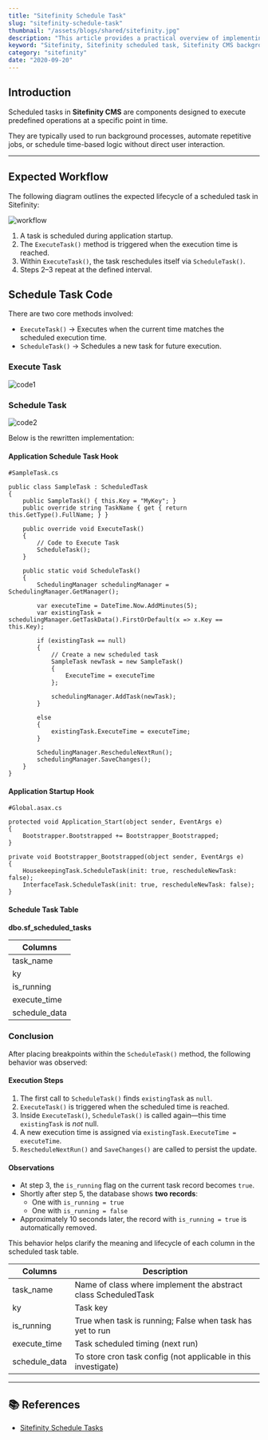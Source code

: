 ```yaml
---
title: "Sitefinity Schedule Task"
slug: "sitefinity-schedule-task"
thumbnail: "/assets/blogs/shared/sitefinity.jpg"
description: "This article provides a practical overview of implementing and managing scheduled tasks in Sitefinity CMS, covering task execution flow, rescheduling logic, and database behavior using built-in ScheduledTask mechanics."
keyword: "Sitefinity, Sitefinity scheduled task, Sitefinity CMS background job, Sitefinity ExecuteTask, Sitefinity ScheduleTask example, Sitefinity recurring job, Sitefinity task execution workflow"
category: "sitefinity"
date: "2020-09-20"
---
```


## Introduction

Scheduled tasks in **Sitefinity CMS** are components designed to execute predefined operations at a specific point in time.

They are typically used to run background processes, automate repetitive jobs, or schedule time-based logic without direct user interaction.

---

## Expected Workflow

The following diagram outlines the expected lifecycle of a scheduled task in Sitefinity:

![workflow](/assets/blogs/sitefinity-schedule-task/workflow.png)

1. A task is scheduled during application startup.
2. The `ExecuteTask()` method is triggered when the execution time is reached.
3. Within `ExecuteTask()`, the task reschedules itself via `ScheduleTask()`.
4. Steps 2–3 repeat at the defined interval.


## Schedule Task Code

There are two core methods involved:

- `ExecuteTask()` → Executes when the current time matches the scheduled execution time.
- `ScheduleTask()` → Schedules a new task for future execution.

### Execute Task

![code1](/assets/blogs/sitefinity-schedule-task/code1.png)

### Schedule Task

![code2](/assets/blogs/sitefinity-schedule-task/code2.png)


Below is the rewritten implementation:

#### Application Schedule Task Hook

```
#SampleTask.cs
 
public class SampleTask : ScheduledTask
{
    public SampleTask() { this.Key = "MyKey"; }
    public override string TaskName { get { return this.GetType().FullName; } }
 
    public override void ExecuteTask()
    {
        // Code to Execute Task
        ScheduleTask();
    }
 
    public static void ScheduleTask()
    {
        SchedulingManager schedulingManager = SchedulingManager.GetManager();
 
        var executeTime = DateTime.Now.AddMinutes(5);
        var existingTask = schedulingManager.GetTaskData().FirstOrDefault(x => x.Key == this.Key);
 
        if (existingTask == null)
        {
            // Create a new scheduled task
            SampleTask newTask = new SampleTask()
            {
                ExecuteTime = executeTime
            };
 
            schedulingManager.AddTask(newTask);
        }
 
        else
        {
            existingTask.ExecuteTime = executeTime;
        }
 
        SchedulingManager.RescheduleNextRun();
        schedulingManager.SaveChanges();
    }
}
```

#### Application Startup Hook

```
#Global.asax.cs
 
protected void Application_Start(object sender, EventArgs e)
{
    Bootstrapper.Bootstrapped += Bootstrapper_Bootstrapped;
}
 
private void Bootstrapper_Bootstrapped(object sender, EventArgs e)
{
    HousekeepingTask.ScheduleTask(init: true, rescheduleNewTask: false);
    InterfaceTask.ScheduleTask(init: true, rescheduleNewTask: false);
}
```

#### Schedule Task Table

**dbo.sf_scheduled_tasks**

<table className="table table-bordered">
    <thead>
      <tr>
          <th>Columns</th>
      </tr>
    </thead>
    <tbody>
      <tr>
          <td>task_name</td>
      </tr>
      <tr>
          <td>ky</td>
      </tr>
      <tr>
          <td>is_running</td>
      </tr>
      <tr>
          <td>execute_time</td>
      </tr>
      <tr>
          <td>schedule_data</td>
      </tr>
    </tbody>
</table>


### Conclusion

After placing breakpoints within the `ScheduleTask()` method, the following behavior was observed:


#### Execution Steps

1. The first call to `ScheduleTask()` finds `existingTask` as `null`.
2. `ExecuteTask()` is triggered when the scheduled time is reached.
3. Inside `ExecuteTask()`, `ScheduleTask()` is called again—this time `existingTask` is *not* null.
4. A new execution time is assigned via `existingTask.ExecuteTime = executeTime`.
5. `RescheduleNextRun()` and `SaveChanges()` are called to persist the update.


#### Observations

- At step 3, the `is_running` flag on the current task record becomes `true`.
- Shortly after step 5, the database shows **two records**:
  - One with `is_running = true`
  - One with `is_running = false`
- Approximately 10 seconds later, the record with `is_running = true` is automatically removed.

This behavior helps clarify the meaning and lifecycle of each column in the scheduled task table.

<table className="table table-bordered">
    <thead>
      <tr>
          <th>Columns</th>
          <th>Description</th>
      </tr>
    </thead>
    <tbody>
      <tr>
          <td>task_name</td>
          <td>Name of class where implement the abstract class ScheduledTask</td>
      </tr>
      <tr>
          <td>ky</td>
          <td>Task key</td>
      </tr>
      <tr>
          <td>is_running</td>
          <td>True when task is running; False when task has yet to run</td>
      </tr>
      <tr>
          <td>execute_time</td>
          <td>Task scheduled timing (next run)</td>
      </tr>
      <tr>
          <td>schedule_data</td>
          <td>To store cron task config (not applicable in this investigate)</td>
      </tr>
    </tbody>
</table>

---

## 📚 References

- [Sitefinity Schedule Tasks](https://www.progress.com/documentation/sitefinity-cms/for-developers-scheduled-tasks)